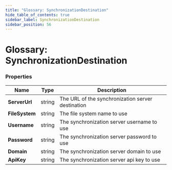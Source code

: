 ```yaml
---
title: "Glossary: SynchronizationDestination"
hide_table_of_contents: true
sidebar_label: SynchronizationDestination
sidebar_position: 56
---
```



# Glossary: SynchronizationDestination

### Properties

| Name | Type | Description |
| ------------- | ------------- | ----- |
| **ServerUrl** | string | The URL of the synchronization server destination |
| **FileSystem** | string | The file system name to use |
| **Username** | string | The synchronization server username to use |
| **Password** | string | The synchronization server password to use |
| **Domain** | string | The synchronization server domain to use |
| **ApiKey** | string | The synchronization server api key to use |

